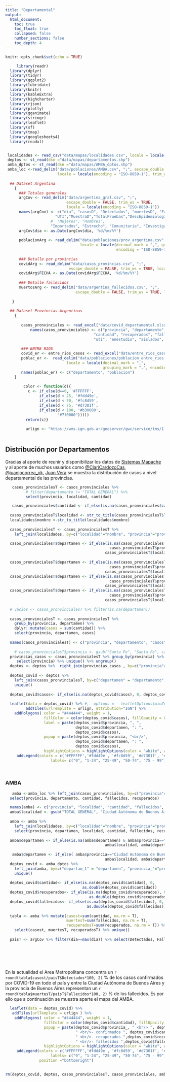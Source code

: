 ```yaml
---
title: "Departamental"
output:
  html_document:
    toc: true
    toc_float: true
    collapsed: false
    number_sections: false
    toc_depth: 4
---
```



```r
knitr::opts_chunk$set(echo = TRUE)
```

```r
     library(readr)
  library(dplyr)
  library(tidyr)
  library(ggplot2)
  library(lubridate)
  library(knitr)
  library(kableExtra)
  library(highcharter)
  library(rjson)
  library(plotly)
  library(gganimate)
  library(stringr)
  library(leaflet)
  library(sf)
  library(tmap)
  library(googlesheets4)
  library(readxl)


 localidades <- read_csv("data/mapas/localidades.csv", locale = locale(encoding = "ISO-8859-1"))
 deptos <- st_read(dsn ="data/mapas/departamentos.shp") 
 amba_dptos <- st_read(dsn ="data/mapas/AMBA_dptos.shp")
 amba_loc <-read_delim("data/poblaciones/AMBA.csv", ";", escape_double = FALSE, 
                       locale = locale(encoding = "ISO-8859-1"), trim_ws = TRUE)
 
  ## Dataset Argentina
    {  
      ### Totales generales
      argCov <- read_delim("data/argentina_gral.csv", ";", 
                           escape_double = FALSE, trim_ws = TRUE, 
                           locale = locale(encoding = "ISO-8859-1"))
      names(argCov) <- c("dia", "casosD", "Detectados", "muertesD", "Fallecidos", "Recuperados",
                      "UTI","MuestraD","TotalPruebas","DescEpidemiologia", "DescTest", "Descartados", 
                    #  "Mujeres", "Hombres", 
                    "Importados", "Estrecho", "Comunitaria", "Investigacion", "InicioSint")
      argCov$dia <- as.Date(argCov$dia, '%d/%m/%Y')
      
      poblacionArg <- read_delim("data/poblaciones/prov_argentina.csv", ";", escape_double = FALSE,
                                 locale = locale(decimal_mark = ",", grouping_mark = ".",
                                                 encoding = "ISO-8859-1"), trim_ws = TRUE)
       
      ### Detalle por provincias
      covidArg <- read_delim("data/casos_provincias.csv", ";", 
                            escape_double = FALSE, trim_ws = TRUE, locale = locale(encoding = "ISO-8859-1"))
      covidArg$FECHA <- as.Date(covidArg$FECHA, '%d/%m/%Y')
    
      ### Detalle fallecidos
      muertosArg <- read_delim("data/argentina_fallecidos.csv", ";", 
                               escape_double = FALSE, trim_ws = TRUE, locale = locale(encoding = "ISO-8859-1"))
      
   }
  
  ## Dataset Provincias Argentinas
    {
    
       casos_pronvinciales <- read_excel("data/covid_departamental.xlsx")
           names(casos_pronvinciales) <- c("provincia", "departamento",  "localidad","fecha",
                                       "cantidad", "recuperados", "fallecidos", "internados", 
                                       "uti", "enestudio", "aislados", "estudiados", "descartados")
 
       ### ENTRE RIOS
       covid_er <- entre_rios_casos <- read_excel("data/entre_rios_casos.xlsx")
       poblac_er <-  read_delim("data/poblaciones/poblacion_entre_rios.csv",  ";", escape_double = FALSE, 
                           locale = locale(decimal_mark = ",", 
                                           grouping_mark = ".", encoding = "ISO-8859-1"), trim_ws = TRUE)
       names(poblac_er) <- c("departamento", "poblacion")
    }
 
        color <- function(d){
          c <- if_else(d==0, '#FFFFFF',
               if_else(d < 25, '#fdd49e',
               if_else(d < 50, '#fc8d59',
               if_else(d < 75, '#d7301f',
               if_else(d < 100, '#b30000',
                       "#7f0000")))))
         return(c)}
  
         urlign <- "https://wms.ign.gob.ar/geoserver/gwc/service/tms/1.0.0/capabaseargenmap@EPSG%3A3857@png/{z}/{x}/{-y}.png"
      
```

<!-- # Departamental -->

## Distribución por Departamentos
Gracias al aporte de reunir y disponibilizar los datos de [Sistemas Mapache](https://github.com/SistemasMapache/Covid19arData) y al aporte de muchos usuarios como [\@ClariCardozoCas](https://twitter.com/ClariCardozoCas), [\@juanjocorrea_ok](https://twitter.com/juanjocorrea_ok), [Juan Vera](https://twitter.com/cervecerojj)
  se muestra la distribución de casos a nivel departamental de las provincias.

```r
   
   casos_pronvincialesT <- casos_pronvinciales %>% 
         # filter(departamento != "TOTAL GENERAL") %>%  
         select(provincia, localidad, cantidad) 

   casos_pronvinciales$cantidad <- if_else(is.na(casos_pronvinciales$cantidad), 0, casos_pronvinciales$cantidad)
      
  casos_pronvincialesT$localidad <- str_to_title(casos_pronvincialesT$localidad)
  localidades$nombre <-str_to_title(localidades$nombre) 
  
  casos_pronvincialesT <- casos_pronvincialesT %>% 
    left_join(localidades, by=c("localidad"="nombre", "provincia"="provincia")) %>% unique()

  casos_pronvincialesT$departamen <- if_else(is.na(casos_pronvincialesT$departamen)&
                                              casos_pronvincialesT$provincia=="Buenos Aires",
                                            casos_pronvincialesT$localidad, casos_pronvincialesT$departamen)
  
  casos_pronvincialesT$departamen <- if_else(is.na(casos_pronvincialesT$departamen)&
                                              casos_pronvincialesT$provincia=="Ciudad Autónoma de Buenos Aires",
                                            casos_pronvincialesT$localidad, casos_pronvincialesT$departamen)
  casos_pronvincialesT$departamen <- if_else(is.na(casos_pronvincialesT$departamen)&
                                              casos_pronvincialesT$provincia=="Tucumán",
                                            casos_pronvincialesT$localidad, casos_pronvincialesT$departamen)
  casos_pronvincialesT$departamen <- if_else(is.na(casos_pronvincialesT$departamen)&
                                              casos_pronvincialesT$provincia=="Santiago del Estero",
                                            casos_pronvincialesT$localidad, casos_pronvincialesT$departamen)
  
  # vacios <- casos_pronvincialesT %>% filter(is.na(departamen))
  
  casos_pronvincialesT <- casos_pronvincialesT %>%
    group_by(provincia, departamen) %>% 
    dplyr::mutate(casos = sum(cantidad)) %>% 
    select(provincia, departamen, casos)
  
  names(casos_pronvincialesT) <- c("provincia", "departamento", "casos")
  
    # casos_pronvincialesT$provincia <- gsub("Santa Fe", "Santa Fe", casos_pronvincialesT$provincia)
  provincias_casos <- casos_pronvincialesT %>% group_by(provincia) %>% 
     select(provincia) %>% unique() %>% ungroup()
  deptos <- deptos %>%  right_join(provincias_casos , by=c("provincia"="provincia"))
  
  deptos_covid <- deptos %>%  
    left_join(casos_pronvincialesT, by=c("departamen" = "departamento", "provincia"="provincia")) %>% 
    unique()
  
  deptos_covid$casos<- if_else(is.na(deptos_covid$casos), 0, deptos_covid$casos)
     
  leaflet(data = deptos_covid) %>% #,  options =   leafletOptions(minZoom = 5)) %>%
         addTiles(urlTemplate = urlign, attribution="IGN") %>% 
    addPolygons( color = "#444444", weight = 1,
                 fillColor = color(deptos_covid$casos), fillOpacity = 0.6,
                 label = paste(deptos_covid$provincia, ", ",
                               deptos_covid$departamen, ": ", 
                               deptos_covid$casos),
                 popup = paste(deptos_covid$provincia, "<br/>",
                               deptos_covid$departamen, ": ", 
                               deptos_covid$casos),
                 highlightOptions = highlightOptions(color = "white", weight = 2, bringToFront = TRUE))  %>% 
     addLegend(colors = c('#FFFFFF','#fdd49e', '#fc8d59', '#d7301f', '#b30000', '#7f0000'), 
                    labels= c("0", "1-24", "25-49", "50-74", "75 - 99", "100 o más"), position ="bottomright") 
  
             
```




### AMBA
```r

   amba <-amba_loc %>% left_join(casos_pronvinciales, by=c("provincia"="provincia", "departamento"="localidad")) %>%
  select(provincia, departamento, cantidad, fallecidos, recuperados)

  names(amba) <- c("provincia", "localidad", "cantidad", "fallecidos", "recuperados")
  amba$localidad <- gsub("TOTAL GENERAL", "Ciudad Autónoma de Buenos Aires",  amba$localidad )
  
  amba <- amba %>% 
    left_join(localidades, by=c("localidad"="nombre", "provincia"="provincia")) %>% unique() %>% 
    select(provincia, departamen, localidad, cantidad, fallecidos, recuperados)
  
  amba$departamen <- if_else(is.na(amba$departamen) & amba$provincia=="Buenos Aires",
                                            amba$localidad, amba$departamen)
  
   amba$departamen <- if_else( amba$provincia=="Ciudad Autónoma de Buenos Aires",
                                            amba$localidad, amba$departamen)
  deptos_covid <- amba_dptos %>%  
    left_join(amba, by=c("departam_1" = "departamen", "provincia_"="provincia")) %>% 
    unique() 
 
  deptos_covid$cantidad<- if_else(is.na(deptos_covid$cantidad), 0, 
                                  as.double(deptos_covid$cantidad))
  deptos_covid$recuperados<- if_else(is.na(deptos_covid$recuperados), 0,
                                     as.double(deptos_covid$recuperados))
  deptos_covid$fallecidos<- if_else(is.na(deptos_covid$fallecidos), 0,
                                    as.double(deptos_covid$fallecidos))
  
  tabla <- amba %>% mutate(casost=sum(cantidad, na.rm = T), 
                           muertesT=sum(fallecidos, na.rm = T),
                           recuperadosT=sum(recuperados, na.rm = T)) %>% 
    select(casost, muertesT, recuperadosT) %>% unique()
  
  paisT <- argCov %>% filter(dia==max(dia)) %>% select(Detectados, Fallecidos, Recuperados)

  

  
  
```

En la actualidad el Area Metropolitana concentra un `r round(tabla$casost/paisT$Detectados*100, 2)` % de los casos confirmados por COVID-19 en todo el país y entre la Ciudad Autónoma de Buenos Aires y la provincia de Buenos Aires representan un `r round(tabla$muertesT/paisT$Fallecidos*100, 2)` % de los fallecidos. Es por ello que a continuación se muestra aparte el mapa del AMBA.

```r
 
  leaflet(data = deptos_covid) %>%      
   addTiles(urlTemplate = urlign ) %>% 
    addPolygons( color = "#444444", weight = 1,
                 fillColor = color(deptos_covid$cantidad), fillOpacity = 0.6,
                 popup = paste(deptos_covid$provincia_, " <br/> ", deptos_covid$departam_1,
                               " <br/>- confirmados ", deptos_covid$cantidad,
                               " <br/>- recuperados ",deptos_covid$recuperados,
                               " <br/>- fallecidos ",deptos_covid$fallecidos),
                 highlightOptions = highlightOptions(color = "white", weight = 2, bringToFront = TRUE))  %>% 
     addLegend(colors = c('#FFFFFF','#fdd49e', '#fc8d59', '#d7301f', '#b30000', '#7f0000'), 
                    labels= c("0", "1-24", "25-49", "50-74", "75 - 99", "100 o más"), 
               position ="bottomright") 
  

rm(deptos_covid, deptos, casos_pronvincialesT, casos_pronvinciales, amba_dptos)
```









